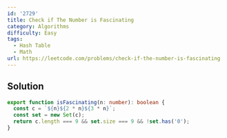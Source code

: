 ```yaml
---
id: '2729'
title: Check if The Number is Fascinating
category: Algorithms
difficulty: Easy
tags:
  - Hash Table
  - Math
url: https://leetcode.com/problems/check-if-the-number-is-fascinating
---
```


## Solution

```typescript showLineNumbers
export function isFascinating(n: number): boolean {
  const c = `${n}${2 * n}${3 * n}`;
  const set = new Set(c);
  return c.length === 9 && set.size === 9 && !set.has('0');
}
```
